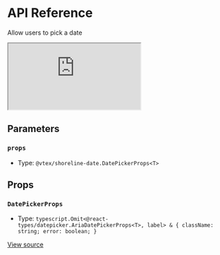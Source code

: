 # API Reference

Allow users to pick a date

<iframe src="https://620e870c28c4ae003a705d42-uajwpljeku.chromatic.com/?path=/story/components-date-picker--play&full=1&shortcuts=false&singleStory=true" 
    style={{"width":"100%","height":600,"border":0,"borderRadius":4}}></iframe>

## Parameters

### `props`

- Type: `@vtex/shoreline-date.DatePickerProps<T>`

## Props

### `DatePickerProps`

- Type: `typescript.Omit<@react-types/datepicker.AriaDatePickerProps<T>, label> & { className: string; error: boolean; }`

[View source](https://github.com/vtex/shoreline/blob/0a5cb1b9f/packages/date/src/date-picker/date-picker.tsx#L28)
